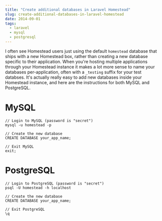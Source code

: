 ```yaml
---
title: "Create additional databases in Laravel Homestead"
slug: create-additional-databases-in-laravel-homestead
date: 2014-09-01
tags:
  - laravel
  - mysql
  - postgresql
---
```


I often see Homestead users just using the default `homestead` database that ships with a new Homestead box, rather than creating a new database specific to their application. When you're hosting multiple applications through your Homestead instance it makes a lot more sense to name your databases per-application, often with a `_testing` suffix for your test databses. It's actually really easy to add new databases inside your Homestead instance, and here are the instructions for both MySQL and PostgreSQL.

# MySQL

```
// Login to MySQL (password is "secret")
mysql -u homestead -p

// Create the new database
CREATE DATABASE your_app_name;

// Exit MySQL
exit;
```

# PostgreSQL

```
// Login to PostgreSQL (password is "secret")
psql -U homestead -h localhost

// Create the new database
CREATE DATABASE your_app_name;

// Exit PostgreSQL
\q
```
